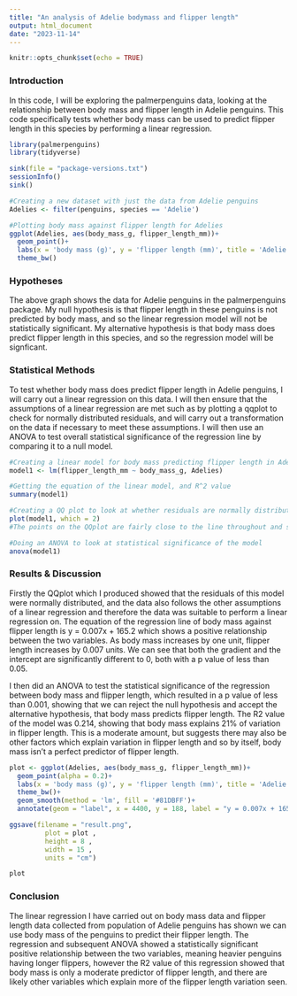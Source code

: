 ```yaml
---
title: "An analysis of Adelie bodymass and flipper length"
output: html_document
date: "2023-11-14"
---
```


```r
knitr::opts_chunk$set(echo = TRUE)
```

### Introduction

In this code, I will be exploring the palmerpenguins data, looking at the relationship between body mass and flipper length in Adelie penguins. This code specifically tests whether body mass can be used to predict flipper length in this species by performing a linear regression.

```r

library(palmerpenguins)
library(tidyverse)

sink(file = "package-versions.txt")
sessionInfo()
sink()

```

```r
#Creating a new dataset with just the data from Adelie penguins
Adelies <- filter(penguins, species == 'Adelie')

#Plotting body mass against flipper length for Adelies
ggplot(Adelies, aes(body_mass_g, flipper_length_mm))+
  geom_point()+
  labs(x = 'body mass (g)', y = 'flipper length (mm)', title = 'Adelie body mass against flipper length')+
  theme_bw()

```

### Hypotheses

The above graph shows the data for Adelie penguins in the palmerpenguins package. My null hypothesis is that flipper length in these penguins is not predicted by body mass, and so the linear regression model will not be statistically significant. My alternative hypothesis is that body mass does predict flipper length in this species, and so the regression model will be signficant.

### Statistical Methods

To test whether body mass does predict flipper length in Adelie penguins, I will carry out a linear regression on this data. I will then ensure that the assumptions of a linear regression are met such as by plotting a qqplot to check for normally distributed residuals, and will carry out a transformation on the data if necessary to meet these assumptions. I will then use an ANOVA to test overall statistical significance of the regression line by comparing it to a null model.

```r

#Creating a linear model for body mass predicting flipper length in Adelies
model1 <- lm(flipper_length_mm ~ body_mass_g, Adelies)

#Getting the equation of the linear model, and R^2 value
summary(model1)

#Creating a QQ plot to look at whether residuals are normally distributed
plot(model1, which = 2)
#The points on the QQplot are fairly close to the line throughout and so appear normally distributed, so no transformations of the data are needed

#Doing an ANOVA to look at statistical significance of the model
anova(model1)

```

### Results & Discussion

Firstly the QQplot which I produced showed that the residuals of this model were normally distributed, and the data also follows the other assumptions of a linear regression and therefore the data was suitable to perform a linear regression on. The equation of the regression line of body mass against flipper length is y = 0.007x + 165.2 which shows a positive relationship between the two variables. As body mass increases by one unit, flipper length increases by 0.007 units. We can see that both the gradient and the intercept are significantly different to 0, both with a p value of less than 0.05.

I then did an ANOVA to test the statistical significance of the regression between body mass and flipper length, which resulted in a p value of less than 0.001, showing that we can reject the null hypothesis and accept the alternative hypothesis, that body mass predicts flipper length. The R2 value of the model was 0.214, showing that body mass explains 21% of variation in flipper length. This is a moderate amount, but suggests there may also be other factors which explain variation in flipper length and so by itself, body mass isn't a perfect predictor of flipper length.

```r

plot <- ggplot(Adelies, aes(body_mass_g, flipper_length_mm))+
  geom_point(alpha = 0.2)+
  labs(x = 'body mass (g)', y = 'flipper length (mm)', title = 'Adelie body mass against flipper length')+
  theme_bw()+
  geom_smooth(method = 'lm', fill = '#81DBFF')+
  annotate(geom = "label", x = 4400, y = 188, label = "y = 0.007x + 165.2, p = < 0.001")

ggsave(filename = "result.png",
         plot = plot ,
         height = 8 ,
         width = 15 ,
         units = "cm")

plot

```

### Conclusion

The linear regression I have carried out on body mass data and flipper length data collected from population of Adelie penguins has shown we can use body mass of the penguins to predict their flipper length. The regression and subsequent ANOVA showed a statistically significant positive relationship between the two variables, meaning heavier penguins having longer flippers, however the R2 value of this regression showed that body mass is only a moderate predictor of flipper length, and there are likely other variables which explain more of the flipper length variation seen.

